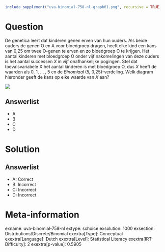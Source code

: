 ```r
include_supplement("uva-binomial-758-nl-graph01.png", recursive = TRUE)
```

Question
========

De genetica leert dat kinderen genen erven van hun ouders. Als beide
ouders de genen O en A voor bloedgroep dragen, heeft elke kind een kans
van 0,25 om twee O-genen te erven en zo bloedgroep O te krijgen. Het
aantal kinderen met bloedgroep O onder vijf nakomelingen van deze ouders
is het aantal successen *X* in vijf onafhankelijke pogingen. Stel dat
toevalsvariabele X het aantal kinderen is met bloedgroep O, dus *X*
heeft de waarden als 0, 1, \... , 5 en de *Binomiaal* (5,
0,25)-verdeling. Welk diagram hieronder geeft de kans op elke waarde van *X* aan?

![](uva-binomial-758-nl-graph01.png)

Answerlist
----------

* A
* B
* C
* D

Solution
========

Answerlist
----------

* A: Correct
* B: Incorrect
* C: Incorrect
* D: Incorrect

Meta-information
================
exname: uva-binomial-758-nl
extype: schoice
exsolution: 1000
exsection: Distributions/Discrete/Binomial
exextra[Type]: Conceptual
exextra[Language]: Dutch
exextra[Level]: Statistical Literacy
exextra[IRT-Difficulty]: 2
exextra[p-value]: 0.5905
